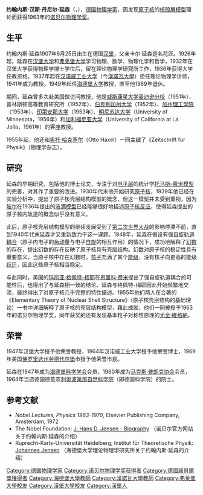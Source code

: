 {{NoteTA|G1=物理學}}
{{Infobox_Scientist
| name = 约翰内斯·延森{{Nobel icon|1963年諾貝爾物理學獎|諾貝爾物理學獎}}<br />Johannes Jensen
| image = Johannes Hans Daniel Jensen.jpg
| image_width = 
| caption = 约翰内斯·延森
| birth_date = 1907年6月25日
| birth_place = [[德国|德国]][[汉堡|汉堡]]
| death_date = 1973年2月11日
| death_place = [[德国|德国]][[海德堡|海德堡]]
| residence = [[德国|德国]]
| nationality = {{DEU}}
| field = [[物理|物理]]
| work_institution = [[海德堡大学|海德堡大学]]<br />[[汉诺威大学|汉诺威大学]]
| alma_mater = [[汉堡大学|汉堡大学]]<br />[[弗莱堡大学|弗莱堡大学]]
| doctoral_advisor = [[威廉·冷次|威廉·冷次]]
| doctoral_students = 
| known_for  = 原子核的壳层结构模型
| prizes = [[File:Nobel_prize_medal.svg|20px]] [[诺贝尔物理学奖|诺贝尔物理学奖]] (1963年)
| religion = 
| footnotes = 
}}

'''约翰内斯·汉斯·丹尼尔·延森'''（{{lang-de|'''Johannes Hans Daniel Jensen'''}}，{{bd|1907年|6月25日|1973年|2月11日}}），[[德国|德国]][[物理学家|物理学家]]，因发现[[原子核|原子核]]的[[核殼層模型|核殼層模型]]理论而获得1963年的[[诺贝尔物理学奖|诺贝尔物理学奖]]。

== 生平 ==
约翰内斯·延森1907年6月25日出生在德国[[汉堡|汉堡]]，父亲卡尔·延森是名花匠。1926年起，延森在[[汉堡大学|汉堡大学]]和[[弗莱堡大学|弗莱堡大学]]学习物理、数学、物理化学和哲学，1932年在汉堡大学获得物理学博士学位后，留在理论物理学研究所工作，1936年获得大学任教资格。1937年起在[[漢諾瓦大學|汉诺威工业大学]]（今[[漢諾瓦大學|漢諾瓦大學]]）担任理论物理学讲师，1941年成为教授。1949年起任[[海德堡大学|海德堡大学]]教授，直至他1969年退休。

期间，延森曾多次赴美国做访问教授，他是[[威斯康星大学麦迪逊分校|威斯康星大学麦迪逊分校]]（1951年）、普林斯顿高等教育研究所（1952年）、[[伯克利加州大学|伯克利加州大学]]（1952年）、[[加州理工学院|加州理工学院]]（1953年）、[[印第安那大学|印第安那大学]]（1953年）、[[明尼苏达大学|明尼苏达大学]]（University of Minnesota，1956年）和[[加利福尼亚大学|加利福尼亚大学]]（University of California at La Jolla，1961年）的客座教授。

1955年起，他还和[[奥托·哈克塞尔|奥托·哈克塞尔]]（Otto Haxel）一同主编了《Zeitschrift für Physik》（物理学杂志）。

== 研究 ==

延森的早期研究，包括他的博士论文，专注于对[[电子层|电子层]]的统计学[[托马斯-费米模型|托马斯-费米模型]]的完善，对其作了重要的改进。1930年代末他开始研究[[原子核|原子核]]，1939年他已经在实验分析中，提出了原子核壳层结构模型的概念，但这一模型并未受到重视，因为[[尼尔斯·玻尔|玻尔]]在1936年提出的[[液滴模型|液滴模型]]已经能够很好地描述[[原子核反应|原子核反应]]，使得延森提出的原子核内轨道的概念似乎没有意义。

此后，原子核壳层结构模型的继续发展受到了[[第二次世界大战|第二次世界大战]]的影响停滞不前，直到1940年代末延森才又重新致力于这一课题。1948年，延森在假设有强[[自旋轨道耦合|自旋轨道耦合]]（原子内电子的[[角动量|角动量]]与电子[[自旋|自旋]]的相互作用）的情况下，成功地解释了[[幻数|幻数]]的存在，提出幻数的存在反映了原子核具有壳层结构。幻数对原子核的稳定性具有重要意义，当原子核中存在幻数时，[[核子|核子]]充满了某个[[能级|能级]]，没有核子向更高的能级[[跃迁|跃迁]]，因此这些原子核相当稳定。

与此同时，美国的[[玛丽亚·格佩特-梅耶|玛丽亚·格佩特-梅耶]]在[[恩里科·费米|恩里科·费米]]提出了强自旋轨道耦合的可能性后，也得出了与延森相一致的结论。延森与格佩特-梅耶因此开始频繁地交流，最终得出了对原子核几乎完整的特性描述。1955年他们两人在合著的《Elementary Theory of Nuclear Shell Structure》（原子核壳层结构的基础理论）一书中详细解释了原子核的壳层结构模型，藉此成就，他们一同被授予1963年的诺贝尔物理学奖，同年获奖的还有发现基本粒子对称性原理的[[尤金·維格納|尤金·維格納]]。

== 荣誉 ==
1947年汉堡大学授予他荣誉教授，1964年汉诺威工业大学授予他荣誉博士，1969年美国[[佛罗里达州|佛罗里达州]][[劳德代尔堡|劳德代尔堡]]市授予他荣誉市民。

延森在1947年成为[[海德堡科学学会|海德堡科学学会]]会员，1960年成为[[马克斯·普朗克协会|马克斯·普朗克协会]]会员，1964年当选德国德意志[[利奥波第那自然科学院|利奥波第那自然科学院]]（即德国科学院）的院士。

== 参考文献 ==
<div class="references-small">
* ''Nobel Lectures, Physics 1963-1970'', Elsevier Publishing Company, Amsterdam, 1972
* The Nobel Foundation: [http://nobelprize.org/nobel_prizes/physics/laureates/1963/jensen-bio.html J. Hans D. Jensen - Biography] {{Wayback|url=http://nobelprize.org/nobel_prizes/physics/laureates/1963/jensen-bio.html |date=20180612144219 }} （诺贝尔官方网站关于约翰内斯·延森的介绍）
* Ruprecht-Karls-Universität Heidelberg, Institut für Theoretische Physik: [http://www.thphys.uni-heidelberg.de/home/info/historie_dir/jensen_dosch_stech.html Johannes Jensen] {{Wayback|url=http://www.thphys.uni-heidelberg.de/home/info/historie_dir/jensen_dosch_stech.html |date=20190626210522 }} （海德堡大学理论物理学研究所关于约翰内斯·延森的介绍）
</div>

{{诺贝尔物理学奖获得者 (1951年-1975年)}}
{{Authority control}}
{{DEFAULTSORT:Y}}

[[Category:德国物理学家|Category:德国物理学家]]
[[Category:诺贝尔物理学奖获得者|Category:诺贝尔物理学奖获得者]]
[[Category:德國諾貝爾獎獲得者|Category:德國諾貝爾獎獲得者]]
[[Category:海德堡大學教師|Category:海德堡大學教師]]
[[Category:漢諾瓦大學教師|Category:漢諾瓦大學教師]]
[[Category:弗萊堡大學校友|Category:弗萊堡大學校友]]
[[Category:漢堡大學校友|Category:漢堡大學校友]]
[[Category:漢堡人|Category:漢堡人]]